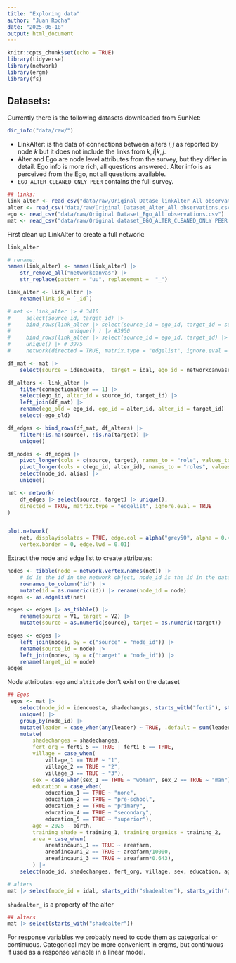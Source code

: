 ```yaml
---
title: "Exploring data"
author: "Juan Rocha"
date: "2025-06-18"
output: html_document
---
```


```r
knitr::opts_chunk$set(echo = TRUE)
library(tidyverse)
library(network)
library(ergm)
library(fs)
```

## Datasets:

Currently there is the following datasets downloaded from SunNet:

```r
dir_info("data/raw/")
```

-   LinkAlter: is the data of connections between alters $i,j$ as reported by node $k$ but it does not include the links from $k,i|k,j$.
-   Alter and Ego are node level attributes from the survey, but they differ in detail. Ego info is more rich, all questions answered. Alter info is as perceived from the Ego, not all questions available.
-   `EGO_ALTER_CLEANED_ONLY PEER` contains the full survey.

```r
## links: 
link_alter <- read_csv("data/raw/Original Datase_linkAlter_All observations.csv")
alter <- read_csv("data/raw/Original Dataset_Alter_All observations.csv")
ego <- read_csv("data/raw/Original Dataset_Ego_All observations.csv")
mat <- read_csv("data/raw/Original dataset_EGO_ALTER_CLEANED_ONLY PEER.csv")
```

First clean up LinkAlter to create a full network:

```r
link_alter
```

```r
# rename:
names(link_alter) <- names(link_alter) |> 
    str_remove_all("networkcanvas") |> 
    str_replace(pattern = "uu", replacement =  "_") 

link_alter <- link_alter |> 
    rename(link_id = `_id`) 

# net <- link_alter |> # 3410
#     select(source_id, target_id) |> 
#     bind_rows(link_alter |> select(source_id = ego_id, target_id = source_id) |>
#                   unique() ) |> #3950
#     bind_rows(link_alter |> select(source_id = ego_id, target_id) |> unique()) |> # 4490
#     unique() |> # 3975
#     network(directed = TRUE, matrix.type = "edgelist", ignore.eval = TRUE)

df_mat <- mat |> 
    select(source = idencuesta,  target = idal, ego_id = networkcanvasegouuid, alter_id = networkcanvasuuid) 

df_alters <- link_alter |> 
    filter(connectionalter == 1) |> 
    select(ego_id, alter_id = source_id, target_id) |> 
    left_join(df_mat) |> 
    rename(ego_old = ego_id, ego_id = alter_id, alter_id = target_id) |> 
    select(-ego_old)

df_edges <- bind_rows(df_mat, df_alters) |> 
    filter(!is.na(source), !is.na(target)) |> 
    unique()

df_nodes <- df_edges |> 
    pivot_longer(cols = c(source, target), names_to = "role", values_to = 'node_id') |> 
    pivot_longer(cols = c(ego_id, alter_id), names_to = "roles", values_to = "alias") |> 
    select(node_id, alias) |> 
    unique()

net <- network(
    df_edges |> select(source, target) |> unique(), 
    directed = TRUE, matrix.type = "edgelist", ignore.eval = TRUE
)


plot.network(
    net, displayisolates = TRUE, edge.col = alpha("grey50", alpha = 0.4), vertex.col = "orange",
    vertex.border = 0, edge.lwd = 0.01)

```

Extract the node and edge list to create attributes:

```r
nodes <- tibble(node = network.vertex.names(net)) |> 
    # id is the id in the network object, node_id is the id in the database (df_nodes). node_id is need to merge with attributes.
    rownames_to_column("id") |> 
    mutate(id = as.numeric(id)) |> rename(node_id = node)
edges <- as.edgelist(net)

edges <- edges |> as_tibble() |> 
    rename(source = V1, target = V2) |> 
    mutate(source = as.numeric(source), target = as.numeric(target))

edges <- edges |>
    left_join(nodes, by = c("source" = "node_id")) |> 
    rename(source_id = node) |> 
    left_join(nodes, by = c("target" = "node_id")) |> 
    rename(target_id = node)
edges
```

Node attributes: `ego` and `altitude` don't exist on the dataset

```r
## Egos
 egos <- mat |> 
    select(node_id = idencuesta, shadechanges, starts_with("ferti"), starts_with("village"), egoleader, leader, starts_with("sex"), starts_with("education"), birth, starts_with("training"), nespresso = certifitype_6, starts_with("cliper"), expe, starts_with("area")) |> 
    unique() |> 
    group_by(node_id) |>
    mutate(leader = case_when(any(leader) ~ TRUE, .default = sum(leader))) |> unique() |> 
    mutate(
        shadechanges = shadechanges,
        fert_org = ferti_5 == TRUE | ferti_6 == TRUE,
        village = case_when(
            village_1 == TRUE ~ "1",
            village_2 == TRUE ~ "2",
            village_3 == TRUE ~ "3"),
        sex = case_when(sex_1 == TRUE ~ "woman", sex_2 == TRUE ~ "man"),
        education = case_when(
            education_1 == TRUE ~ "none", 
            education_2 == TRUE ~ "pre-school", 
            education_3 == TRUE ~ "primary", 
            education_4 == TRUE ~ "secondary", 
            education_5 == TRUE ~ "superior"),
        age = 2025 - birth,
        training_shade = training_1, training_organics = training_2,
        area = case_when(
            areafincauni_1 == TRUE ~ areafarm,
            areafincauni_2 == TRUE ~ areafarm/10000,
            areafincauni_3 == TRUE ~ areafarm*0.643),
        ) |> 
    select(node_id, shadechanges, fert_org, village, sex, education, age, training_shade, training_organics, area, egoleader, leader, nespresso:expe )

# alters
mat |> select(node_id = idal, starts_with("shadealter"), starts_with("alterferti"), starts_with("altervillage"), leader, starts_with("sex"), name) 
```

`shadealter_` is a property of the alter

```r
## alters
mat |> select(starts_with("shadealter"))
```

For response variables we probably need to code them as categorical or continuous.
Categorical may be more convenient in ergms, but continuous if used as a response variable in a linear model.
